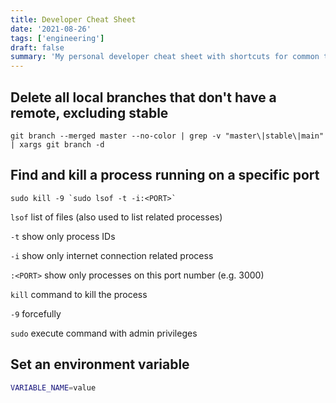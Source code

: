 ```yaml
---
title: Developer Cheat Sheet
date: '2021-08-26'
tags: ['engineering']
draft: false
summary: 'My personal developer cheat sheet with shortcuts for common tasks.'
---
```


<Callout text="This post will be a living document and updated as I find more commands" />

## Delete all local branches that don't have a remote, excluding stable

```
git branch --merged master --no-color | grep -v "master\|stable\|main" | xargs git branch -d
```

## Find and kill a process running on a specific port

```
sudo kill -9 `sudo lsof -t -i:<PORT>`
```

`lsof` list of files (also used to list related processes)

`-t` show only process IDs

`-i` show only internet connection related process

`:<PORT>` show only processes on this port number (e.g. 3000)

`kill` command to kill the process

`-9` forcefully

`sudo` execute command with admin privileges

## Set an environment variable

```bash
VARIABLE_NAME=value
```

<Callout text="Use the social icons in the footer if there's a command you believe should be added to the list!" />

